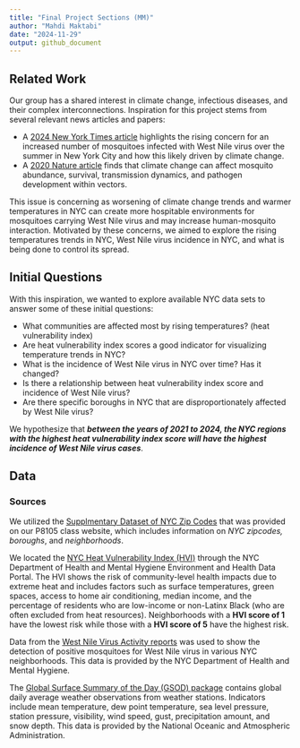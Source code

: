 ```yaml
---
title: "Final Project Sections (MM)"
author: "Mahdi Maktabi"
date: "2024-11-29"
output: github_document
---
```


## Related Work

Our group has a shared interest in climate change, infectious diseases, and their complex interconnections. Inspiration for this project stems from several relevant news articles and papers:

* A [2024 New York Times article](https://www.nytimes.com/article/west-nile-virus-nyc.html) highlights the rising concern for an increased number of mosquitoes infected with West Nile virus over the summer in New York City and how this likely driven by climate change. 
* A [2020 Nature article](https://www.nature.com/articles/s41590-020-0648-y) finds that climate change can affect mosquito abundance, survival, transmission dynamics, and pathogen development within vectors.

This issue is concerning as worsening of climate change trends and warmer temperatures in NYC can create more hospitable environments for mosquitoes carrying West Nile virus and may increase human-mosquito interaction. Motivated by these concerns, we aimed to explore the rising temperatures trends in NYC, West Nile virus incidence in NYC, and what is being done to control its spread. 

## Initial Questions

With this inspiration, we wanted to explore available NYC data sets to answer some of these initial questions:

* What communities are affected most by rising temperatures? (heat vulnerability index)
* Are heat vulnerability index scores a good indicator for visualizing temperature trends in NYC?
* What is the incidence of West Nile virus in NYC over time? Has it changed?
* Is there a relationship between heat vulnerability index score and incidence of West Nile virus?
* Are there specific boroughs in NYC that are disproportionately affected by West Nile virus?

We hypothesize that ***between the years of 2021 to 2024, the NYC regions with the highest heat vulnerability index score will have the highest incidence of West Nile virus cases***. 

## Data

### Sources

We utilized the [Supplmentary Dataset of NYC Zip Codes](https://p8105.com/data/zip_codes.html) that was provided on our P8105 class website, which includes information on *NYC zipcodes, boroughs*, and *neighborhoods*.

We located the [NYC Heat Vulnerability Index (HVI)](https://a816-dohbesp.nyc.gov/IndicatorPublic/data-explorer/climate/?id=2411#display=summary) through the NYC Department of Health and Mental Hygiene Environment and Health Data Portal. The HVI shows the risk of community-level health impacts due to extreme heat and includes factors such as surface temperatures, green spaces, access to home air conditioning, median income, and the percentage of residents who are low-income or non-Latinx Black (who are often excluded from heat resources). Neighborhoods with a **HVI score of 1** have the lowest risk while those with a **HVI score of 5** have the highest risk.

Data from the [West Nile Virus Activity reports](https://www.nyc.gov/site/doh/health/health-topics/west-nile-virus-activity.page) was used to show the detection of positive mosquitoes for West Nile virus in various NYC neighborhoods. This data is provided by the NYC Department of Health and Mental Hygiene.

The [Global Surface Summary of the Day (GSOD) package](https://www.ncei.noaa.gov/access/metadata/landing-page/bin/iso?id=gov.noaa.ncdc:C00516) contains global daily average weather observations from weather stations. Indicators include mean temperature, dew point temperature, sea level pressure, station pressure, visibility, wind speed, gust, precipitation amount, and snow depth. This data is provided by the National Oceanic and Atmospheric Administration. 








